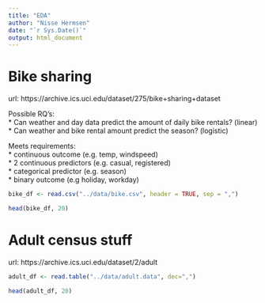 ```yaml
---
title: "EDA"
author: "Nisse Hermsen"
date: "`r Sys.Date()`"
output: html_document
---
```


# Bike sharing
url: https://archive.ics.uci.edu/dataset/275/bike+sharing+dataset \

Possible RQ's: \
* Can weather and day data predict the amount of daily bike rentals? (linear) \
* Can weather and bike rental amount predict the season? (logistic) \

Meets requirements: \
* continuous outcome (e.g. temp, windspeed) \
* 2 continuous predictors (e.g. casual, registered) \
* categorical predictor (e.g. season) \
* binary outcome (e.g holiday, workday) \

```r
bike_df <- read.csv("../data/bike.csv", header = TRUE, sep = ",")

head(bike_df, 20)
```
# Adult census stuff
url: https://archive.ics.uci.edu/dataset/2/adult

```r
adult_df <- read.table("../data/adult.data", dec=",")

head(adult_df, 20)
```